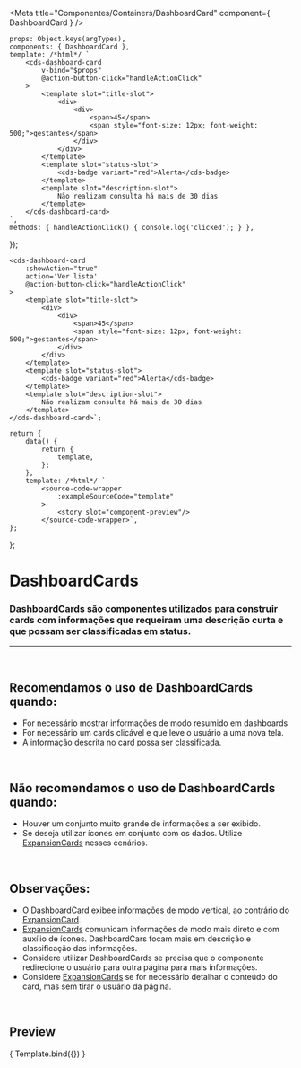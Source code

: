 
<Meta
	title="Componentes/Containers/DashboardCard"
	component={ DashboardCard }
/>

	props: Object.keys(argTypes),
	components: { DashboardCard },
	template: /*html*/ `
		<cds-dashboard-card
			v-bind="$props"
			@action-button-click="handleActionClick"
		>
			<template slot="title-slot">
				<div>
					<div>
						<span>45</span>
						<span style="font-size: 12px; font-weight: 500;">gestantes</span>
					</div>
				</div>
			</template>
			<template slot="status-slot">
				<cds-badge variant="red">Alerta</cds-badge>
			</template>
			<template slot="description-slot">
				Não realizam consulta há mais de 30 dias
			</template>
		</cds-dashboard-card>
	`,
	methods: { handleActionClick() { console.log('clicked'); } },
});

	<cds-dashboard-card
		:showAction="true"
		action='Ver lista'
		@action-button-click="handleActionClick"
	>
		<template slot="title-slot">
			<div>
				<div>
					<span>45</span>
					<span style="font-size: 12px; font-weight: 500;">gestantes</span>
				</div>
			</div>
		</template>
		<template slot="status-slot">
			<cds-badge variant="red">Alerta</cds-badge>
		</template>
		<template slot="description-slot">
			Não realizam consulta há mais de 30 dias
		</template>
	</cds-dashboard-card>`;

	return {
		data() {
			return {
				template,
			};
		},
		template: /*html*/ `
			<source-code-wrapper
				:exampleSourceCode="template"
			>
				<story slot="component-preview"/>
			</source-code-wrapper>`,
	};
};

# DashboardCards

### DashboardCards são componentes utilizados para construir cards com informações que requeiram uma descrição curta e que possam ser classificadas em status.
---
<br />

## Recomendamos o uso de DashboardCards quando:
- For necessário mostrar informações de modo resumido em dashboards
- For necessário um cards clicável e que leve o usuário a uma nova tela.
- A informação descrita no card possa ser classificada.


<br />

## Não recomendamos o uso de DashboardCards quando:
- Houver um conjunto muito grande de informações a ser exibido.
- Se deseja utilizar ícones em conjunto com os dados. Utilize <a href="https://sysvale.github.io/cuida/?path=/docs/componentes-containers-expansioncard--expansion-card">ExpansionCards</a> nesses cenários.

<br />

## Observações:
- O DashboardCard exibee informações de modo vertical, ao contrário do <a href="https://sysvale.github.io/cuida/?path=/docs/componentes-containers-expansioncard--expansion-card">ExpansionCard</a>.
- <a href="https://sysvale.github.io/cuida/?path=/docs/componentes-containers-expansioncard--expansion-card">ExpansionCards</a> comunicam informações de modo mais direto e com auxílio de ícones. DashboardCars focam mais em descrição e classificação das informações.
- Considere utilizar DashboardCards se precisa que o componente redirecione o usuário para outra página para mais informações.
- Considere <a href="https://sysvale.github.io/cuida/?path=/docs/componentes-containers-expansioncard--expansion-card">ExpansionCards</a> se for necessário detalhar o conteúdo do card, mas sem tirar o usuário da página.

<br />

## Preview

<Canvas>
	<Story
		name="DashboardCard"
		decorators={[docsDecorator]}
		args={{
			showAction: true,
			action: 'Ver lista'
		}}
	>
		{ Template.bind({}) }
	</Story>
</Canvas>

<ArgsTable story="DashboardCard" />
